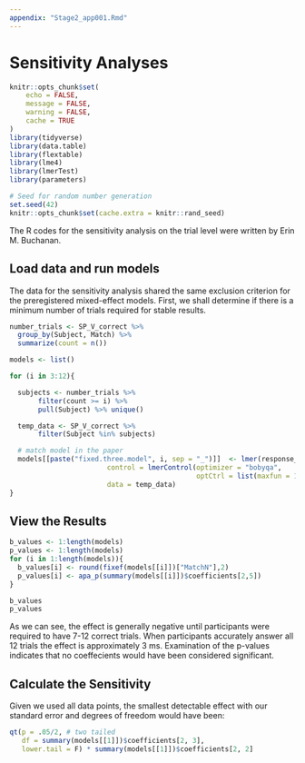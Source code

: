 ```yaml
---
appendix: "Stage2_app001.Rmd"
---
```


# Sensitivity Analyses

```r
knitr::opts_chunk$set(
	echo = FALSE,
	message = FALSE,
	warning = FALSE,
	cache = TRUE
)
library(tidyverse)
library(data.table)
library(flextable)
library(lme4)
library(lmerTest)
library(parameters)
```

```r
# Seed for random number generation
set.seed(42)
knitr::opts_chunk$set(cache.extra = knitr::rand_seed)
```

The R codes for the sensitivity analysis on the trial level were written by Erin M. Buchanan. 

## Load data and run models

The data for the sensitivity analysis shared the same exclusion criterion for the preregistered mixed-effect models.  First, we shall determine if there is a minimum number of trials required for stable results. 

```r
number_trials <- SP_V_correct %>% 
  group_by(Subject, Match) %>%
  summarize(count = n())
```

```r
models <- list()

for (i in 3:12){

  subjects <- number_trials %>%
       filter(count >= i) %>%
       pull(Subject) %>% unique()

  temp_data <- SP_V_correct %>%
       filter(Subject %in% subjects)

  # match model in the paper
  models[[paste("fixed.three.model", i, sep = "_")]]  <- lmer(response_time ~ Match + (1|Subject) + (1|Target) + (1|PSA_ID), 
                        control = lmerControl(optimizer = "bobyqa",
                                              optCtrl = list(maxfun = 1e6)), 
                        data = temp_data)
}
```

## View the Results

```r
b_values <- 1:length(models)
p_values <- 1:length(models)
for (i in 1:length(models)){
  b_values[i] <- round(fixef(models[[i]])["MatchN"],2)
  p_values[i] <- apa_p(summary(models[[i]])$coefficients[2,5])
}

b_values
p_values
```

As we can see, the effect is generally negative until participants were required to have 7-12 correct trials. When participants accurately answer all 12 trials the effect is approximately 3 ms. Examination of the p-values indicates that no coeffecients would have been considered significant. 

## Calculate the Sensitivity

Given we used all data points, the smallest detectable effect with our standard error and degrees of freedom would have been: 

```r
qt(p = .05/2, # two tailed 
   df = summary(models[[1]])$coefficients[2, 3],
   lower.tail = F) * summary(models[[1]])$coefficients[2, 2] 
```

